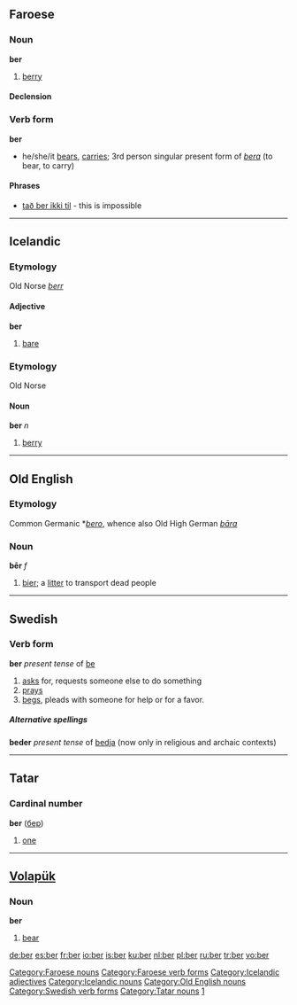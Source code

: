 {{see|beer|berr}}
==Faroese==

===Noun===
'''ber''' {{n}}

# [[berry]]

====Declension====
{{fo-decl-noun-n22|ber}}

===Verb form===
'''ber'''
*he/she/it [[bears]], [[carries]]; 3rd person singular present form of ''[[bera]]'' (to bear, to carry)

====Phrases====
*[[tað ber ikki til]] - this is impossible

[[Category:Faroese nouns]]
[[Category:Faroese verb forms]]
----

==Icelandic==

===Etymology===
Old Norse ''[[berr]]''

====Adjective====
'''ber'''

# [[bare]]

===Etymology===
Old Norse

====Noun====
'''ber''' ''n''

# [[berry]]

[[Category:Icelandic adjectives]]
[[Category:Icelandic nouns]]

----

==Old English==

===Etymology===
Common Germanic *''[[bero]]'', whence also Old High German ''[[bāra]]''

===Noun===
'''bēr''' ''f''

# [[bier]]; a [[litter]] to transport dead people

[[Category:Old English nouns]]

----

==Swedish==

===Verb form===
'''ber''' ''present tense'' of [[be]]

# [[ask]]s for, requests someone else to do something
# [[pray]]s
# [[beg]]s, pleads with someone for help or for a favor.

=====Alternative spellings=====

'''beder''' ''present tense'' of [[bedja]] (now only in religious and archaic contexts)

[[Category:Swedish verb forms]]

----

==Tatar==

===Cardinal number===
'''ber''' ([[бер]])

# {{cardinal|lang=tt}} [[one]]

[[Category:Tatar nouns]]
[[Category:tt:Cardinal numbers|1]]

----

==[[Volapük]]==

===Noun===
'''ber'''

# [[bear]]

[[de:ber]]
[[es:ber]]
[[fr:ber]]
[[io:ber]]
[[is:ber]]
[[ku:ber]]
[[nl:ber]]
[[pl:ber]]
[[ru:ber]]
[[tr:ber]]
[[vo:ber]]